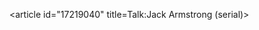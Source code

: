 <article id="17219040" title=Talk:Jack Armstrong (serial)>
	<talkpage id="17219040" title="Talk:Jack Armstrong (serial)">
{{Film|American-task-force=yes|class=start|needs-image=yes}}
	</talkpage>
</article>